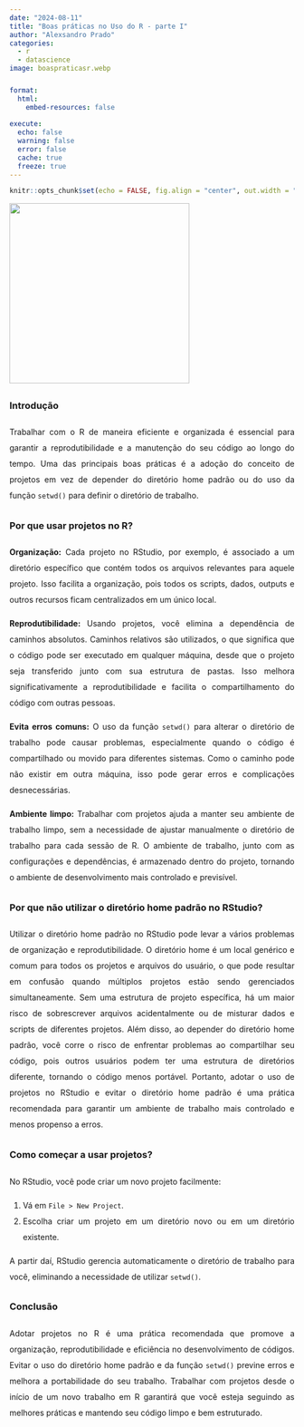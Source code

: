 ```yaml
---
date: "2024-08-11"                                    
title: "Boas práticas no Uso do R - parte I" 
author: "Alexsandro Prado"                            
categories:                                           
  - r
  - datascience
image: boaspraticasr.webp

format:
  html:
    embed-resources: false
    
execute:
  echo: false
  warning: false
  error: false
  cache: true
  freeze: true
---
```


```r
knitr::opts_chunk$set(echo = FALSE, fig.align = "center", out.width = "100%")
```

```{=html}
<style>
body {
  line-height: 2.0;
}
</style>
```
![](boaspraticasr.webp){fig-align="center" width="318"}

::: {style="text-align: justify;"}
### Introdução

Trabalhar com o R de maneira eficiente e organizada é essencial para garantir a reprodutibilidade e a manutenção do seu código ao longo do tempo. Uma das principais boas práticas é a adoção do conceito de projetos em vez de depender do diretório home padrão ou do uso da função `setwd()` para definir o diretório de trabalho.

### Por que usar projetos no R?

**Organização:** Cada projeto no RStudio, por exemplo, é associado a um diretório específico que contém todos os arquivos relevantes para aquele projeto. Isso facilita a organização, pois todos os scripts, dados, outputs e outros recursos ficam centralizados em um único local.

**Reprodutibilidade:** Usando projetos, você elimina a dependência de caminhos absolutos. Caminhos relativos são utilizados, o que significa que o código pode ser executado em qualquer máquina, desde que o projeto seja transferido junto com sua estrutura de pastas. Isso melhora significativamente a reprodutibilidade e facilita o compartilhamento do código com outras pessoas.

**Evita erros comuns:** O uso da função `setwd()` para alterar o diretório de trabalho pode causar problemas, especialmente quando o código é compartilhado ou movido para diferentes sistemas. Como o caminho pode não existir em outra máquina, isso pode gerar erros e complicações desnecessárias.

**Ambiente limpo:** Trabalhar com projetos ajuda a manter seu ambiente de trabalho limpo, sem a necessidade de ajustar manualmente o diretório de trabalho para cada sessão de R. O ambiente de trabalho, junto com as configurações e dependências, é armazenado dentro do projeto, tornando o ambiente de desenvolvimento mais controlado e previsível.

### Por que não utilizar o diretório home padrão no RStudio?

Utilizar o diretório home padrão no RStudio pode levar a vários problemas de organização e reprodutibilidade. O diretório home é um local genérico e comum para todos os projetos e arquivos do usuário, o que pode resultar em confusão quando múltiplos projetos estão sendo gerenciados simultaneamente. Sem uma estrutura de projeto específica, há um maior risco de sobrescrever arquivos acidentalmente ou de misturar dados e scripts de diferentes projetos. Além disso, ao depender do diretório home padrão, você corre o risco de enfrentar problemas ao compartilhar seu código, pois outros usuários podem ter uma estrutura de diretórios diferente, tornando o código menos portável. Portanto, adotar o uso de projetos no RStudio e evitar o diretório home padrão é uma prática recomendada para garantir um ambiente de trabalho mais controlado e menos propenso a erros.

### Como começar a usar projetos?

No RStudio, você pode criar um novo projeto facilmente:

1.  Vá em `File > New Project`.
2.  Escolha criar um projeto em um diretório novo ou em um diretório existente.

A partir daí, RStudio gerencia automaticamente o diretório de trabalho para você, eliminando a necessidade de utilizar `setwd()`.

### Conclusão

Adotar projetos no R é uma prática recomendada que promove a organização, reprodutibilidade e eficiência no desenvolvimento de códigos. Evitar o uso do diretório home padrão e da função `setwd()` previne erros e melhora a portabilidade do seu trabalho. Trabalhar com projetos desde o início de um novo trabalho em R garantirá que você esteja seguindo as melhores práticas e mantendo seu código limpo e bem estruturado.
:::
